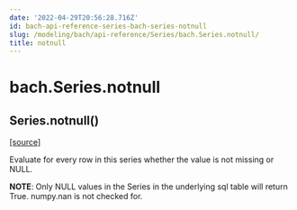 ```yaml
---
date: '2022-04-29T20:56:28.716Z'
id: bach-api-reference-series-bach-series-notnull
slug: /modeling/bach/api-reference/Series/bach.Series.notnull/
title: notnull
---
```


# bach.Series.notnull

<div class="method">

<h2 class="signature-class"><span class="additional-name">Series.</span><span class="name">notnull(</span><small class="parameter-list"></small>)</h2>


&#8203;<span class="view-source">[[source]](https://github.com/objectiv/objectiv-analytics/blob/main/bach/bach/series/series.py)</span>

<div class="content">

Evaluate for every row in this series whether the value is not missing or NULL.

**NOTE**: Only NULL values in the Series in the underlying sql table will return True. numpy.nan is not
checked for.


</div>

</div>
